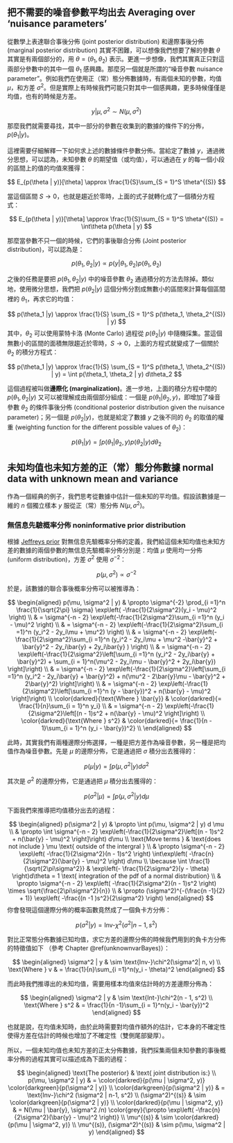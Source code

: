 ## 把不需要的噪音參數平均出去 Averaging over 'nuisance parameters'

從數學上表達聯合事後分佈 (joint posterior distribution) 和邊際事後分佈 (marginal posterior distribution) 其實不困難，可以想像我們想要了解的參數 $\theta$ 其實是有兩個部分的，用 $\theta = (\theta_1, \theta_2)$ 表示。更進一步想像，我們其實真正只對這兩部分參數中的其中一個 $\theta_1$ 感興趣。那麼另一個就是所謂的“噪音參數 nuisance parameter”。例如我們在使用正（常）態分佈數據時，有兩個未知的參數，均值 $\mu$，和方差 $\sigma^2$。但是實際上有時候我們可能只對其中一個感興趣，更多時候僅僅是均值，也有的時候是方差。

$$
y | \mu, \sigma^2 \sim N(\mu, \sigma^2)
$$

那麼我們就需要尋找，其中一部分的參數在收集到的數據的條件下的分佈，$p(\theta_1 | y)$。

這裡需要仔細解釋一下如何求上述的數據條件參數分佈。當給定了數據 $y$，通過微分思想，可以認為，未知參數 $\theta$ 的期望值（或均值），可以通過在 $y$ 的每一個小段的區間上的值的均值來獲得：

$$
E_{p(\theta | y)}[\theta] \approx \frac{1}{S}\sum_{S = 1}^S \theta^{(S)}
$$

當這個區間 $S  \rightarrow 0$，也就是趨近於零時，上面的式子就轉化成了一個積分方程式：


$$
E_{p(\theta | y)}[\theta] \approx \frac{1}{S}\sum_{S = 1}^S \theta^{(S)} = \int\theta p(\theta | y)
$$

那麼當參數不只一個的時候，它們的事後聯合分佈 (Joint posterior distribution)，可以認為是： 

$$
p(\theta_1, \theta_2 | y) \propto p(y | \theta_1, \theta_2) p(\theta_1, \theta_2)
$$


之後的任務是要把 $p(\theta_1, \theta_2 | y)$ 中的噪音參數 $\theta_2$ 通過積分的方法去除掉。類似地，使用微分思想，我們把 $p(\theta_2|y)$ 這個分佈分割成無數小的區間來計算每個區間裡的 $\theta_1$，再求它的均值：

$$
p(\theta_1 |y) \approx \frac{1}{S} \sum_{S = 1}^S p(\theta_1, \theta_2^{(S)} | y)
$$
其中，$\theta_2$ 可以使用蒙特卡洛 (Monte Carlo) 過程從 $p(\theta_2 | y)$ 中隨機採集。當這個無數小的區間的面積無限趨近於零時，$S \rightarrow 0$，上面的方程式就變成了一個關於 $\theta_2$ 的積分方程式：

$$
p(\theta_1 |y) \approx \frac{1}{S} \sum_{S = 1}^S p(\theta_1, \theta_2^{(S)} | y) = \int p(\theta_1, \theta_2 | y) d\theta_2
$$

這個過程被叫做**邊際化 (marginalization)**。進一步地，上面的積分方程中間的 $p(\theta_1, \theta_2 | y)$ 又可以被理解成由兩個部分組成：一個是 $p(\theta_1 | \theta_2, y)$，即增加了噪音參數 $\theta_2$ 的條件事後分佈 (conditional posterior distribution given the nuisance parameter)；另一個是 $p(\theta_2 | y)$，也就是給定了數據 $y$ 之後不同的 $\theta_2$ 的取值的權重 (weighting function for the different possible values of $\theta_2$)：


$$
p(\theta_1 | y) = \int p(\theta_1 |\theta_2 , y) p(\theta_2 | y) d\theta_2
$$


## 未知均值也未知方差的正（常）態分佈數據 normal data with unknown mean and variance

作為一個經典的例子，我們思考從數據中估計一個未知的平均值。假設該數據是一維的 $n$ 個獨立樣本 $y$ 服從正（常）態分佈 $N(\mu, \sigma^2)$。

### 無信息先驗概率分佈 noninformative prior distribution

根據 [Jeffreys prior](https://en.wikipedia.org/wiki/Jeffreys_prior) 對無信息先驗概率分佈的定義，我們給這個未知均值也未知方差的數據的兩個參數的無信息先驗概率分佈分別是：均值 $\mu$ 使用均一分佈 (uniform distribution)，方差 $\sigma^2$ 使用 $\sigma^{-2}$：

$$
p(\mu, \sigma^2) \propto \sigma^{-2}
$$

於是，該數據的聯合事後概率分佈可以被推導為：

$$
\begin{aligned}
p(\mu, \sigma^2 | y) & \propto \sigma^{-2} \prod_{i =1}^n \frac{1}{\sqrt{2\pi} \sigma} \exp\left( -\frac{1}{2\sigma^2}(y_i - \mu)^2 \right) \\
& = \sigma^{-n - 2} \exp\left(-\frac{1}{2\sigma^2}\sum_{i =1}^n (y_i - \mu)^2 \right) \\
& = \sigma^{-n - 2} \exp\left(-\frac{1}{2\sigma^2}\sum_{i =1}^n (y_i^2 - 2y_i\mu + \mu^2) \right) \\
& = \sigma^{-n - 2} \exp\left(-\frac{1}{2\sigma^2}\sum_{i =1}^n (y_i^2 - 2y_i\mu + \mu^2 -\bar{y}^2 + \bar{y}^2 - 2y_i\bar{y} + 2y_i\bar{y} ) \right) \\
& = \sigma^{-n - 2} \exp\left(-\frac{1}{2\sigma^2}\left[\sum_{i =1}^n (y_i^2 - 2y_i\bar{y} + \bar{y}^2) + \sum_{i = 1}^n(\mu^2 - 2y_i\mu - \bar{y}^2 + 2y_i\bar{y})  \right]\right) \\
& = \sigma^{-n - 2} \exp\left(-\frac{1}{2\sigma^2}\left[\sum_{i =1}^n (y_i^2 - 2y_i\bar{y} + \bar{y}^2) + n(\mu^2 - 2\bar{y}\mu - \bar{y}^2 + 2\bar{y}^2)  \right]\right) \\
& = \sigma^{-n - 2} \exp\left(-\frac{1}{2\sigma^2}\left[\sum_{i =1}^n (y - \bar{y})^2 + n(\bar{y} - \mu)^2  \right]\right) \\
\color{darkred}{\text{Where } \bar{y}} & \color{darkred}{= \frac{1}{n}\sum_{i = 1}^n y_i} \\
& = \sigma^{-n - 2} \exp\left(-\frac{1}{2\sigma^2}\left[(n - 1)s^2 + n(\bar{y} - \mu)^2  \right]\right) \\
\color{darkred}{\text{Where } s^2} & \color{darkred}{= \frac{1}{n - 1}\sum_{i = 1}^n (y_i - \bar{y})^2} \\
\end{aligned}
$$

此時，其實我們有兩種邊際分佈選擇，一種是把方差作為噪音參數，另一種是把均值作為噪音參數。先是 $\mu$ 的邊際分佈，它是通過把 $\sigma$ 積分出去獲得的：

$$
p(\mu | y) = \int p(\mu, \sigma^2 | y) d\sigma^2
$$

其次是 $\sigma^2$ 的邊際分佈，它是通過把 $\mu$ 積分出去獲得的：

$$
p(\sigma^2 | \mu) = \int p(\mu, \sigma^2 | y) d \mu
$$

下面我們來推導把均值積分出去的過程：

$$
\begin{aligned}
p(\sigma^2 | y) & \propto \int p(\mu, \sigma^2 | y) d \mu \\ 
& \propto \int \sigma^{-n - 2} \exp\left(-\frac{1}{2\sigma^2}\left[(n - 1)s^2 + n(\bar{y} - \mu)^2  \right]\right)  d\mu \\ 
\text{Move terms } & \text{does not include } \mu \text{ outside of the intergral } \\
& \propto  \sigma^{-n - 2} \exp\left( -\frac{1}{2\sigma^2}(n - 1)s^2 \right) \int\exp\left( -\frac{n}{2\sigma^2}(\bar{y} - \mu)^2 \right) d\mu \\
\because  \int \frac{1}{\sqrt{2\pi\sigma^2}}  & \exp\left(- \frac{1}{2\sigma^2}(y - \theta)  \right)d\theta = 1 \text{ integration of the pdf of a normal distribution} \\
& \propto  \sigma^{-n - 2} \exp\left( -\frac{1}{2\sigma^2}(n - 1)s^2 \right) \times \sqrt{\frac{2\pi\sigma^2}{n}} \\
& \propto (\sigma^2)^{-(\frac{n -1}{2} + 1)} \exp\left( -\frac{(n -1 )s^2}{2\sigma^2} \right)
\end{aligned}
$$
你會發現這個邊際分佈的概率函數竟然成了一個負卡方分佈：

$$
p(\sigma^2 | y) = \text{Inv-}\chi^2 (\sigma^2 | n - 1, s^2)
$$

 
 對比正常態分佈數據已知均值，求它方差的邊際分佈的時候我們用到的負卡方分佈的特徵值如下 （參考 Chapter \@ref(unknownvarBayes)）：
 
 $$
 \begin{aligned}
 \sigma^2 | y & \sim \text{Inv-}\chi^2(\sigma^2| n, v) \\
 \text{Where } v & = \frac{1}{n}\sum_{i =1}^n(y_i - \theta)^2
 \end{aligned}
 $$
 
 
 而此時我們推導出的未知均值，需要用樣本均值來估計時的方差邊際分佈為：
 
 $$
 \begin{aligned}
 \sigma^2 | y & \sim \text{Int-}\chi^2(n - 1, s^2) \\
 \text{Where } s^2 & = \frac{1}{n -1}\sum_{i = 1}^n(y_i - \bar{y})^2
 \end{aligned}
 $$

也就是說，在均值未知時，由於此時需要對均值作額外的估計，它本身的不確定性使得方差在估計的時候也增加了不確定性（雙側尾部變厚）。

所以，一個未知均值也未知方差的正太分佈數據，我們採集兩個未知參數的事後概率分佈的過程其實可以描述成為下面的過程：


$$
\begin{aligned}
\text{The posterior} & \text{ joint distribution is:} \\
p(\mu, \sigma^2 | y) & = \color{darkred}{p(\mu | \sigma^2, y)} \color{darkgreen}{p(\sigma^2 | y)} \\
\color{darkgreen}{p(\sigma^2 | y)} & = \text{Inv-}\chi^2 (\sigma^2 | n-1, s^2) \\
(\sigma^2)^{(s)} & \sim \color{darkgreen}{p(\sigma^2 | y)} \\
\color{darkred}{p(\mu | \sigma^2, y)} & = N(\mu | \bar{y}, \sigma^2 /n) \color{grey}{\propto \exp\left( -\frac{n}{2\sigma^2}(\bar{y}  - \mu)^2 \right)} \\
\mu^{(s)} & \sim \color{darkred}{p(\mu | \sigma^2, y)} \\
\mu^{(s)}, (\sigma^2)^{(s)} & \sim p(\mu, \sigma^2 | y)
\end{aligned}
$$
